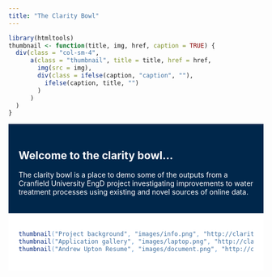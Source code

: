 ```yaml
---
title: "The Clarity Bowl"
---
```

```r
library(htmltools)
thumbnail <- function(title, img, href, caption = TRUE) {
  div(class = "col-sm-4",
      a(class = "thumbnail", title = title, href = href,
        img(src = img),
        div(class = ifelse(caption, "caption", ""),
          ifelse(caption, title, "")
        )
      )
  )
}
```

<!--html_preserve-->
<div style="background-color:#00274b;color:white;padding:20px;">
  <h2>Welcome to the clarity bowl...</h2>
  <p>The clarity bowl is a place to demo some of the outputs from a Cranfield University EngD project investigating improvements to water treatment processes using existing and novel sources of online data.</p>
</div>



<div style="background-color:#ffffff;color:#6699cc;padding:20px;">
```r
thumbnail("Project background", "images/info.png", "http://claritybowl.com/about.html")
thumbnail("Application gallery", "images/laptop.png", "http://claritybowl.com/gallery.html")
thumbnail("Andrew Upton Resume", "images/document.png", "http://claritybowl.com/AndrewUptonResume.pdf")
```
</div>

</div>


<!--/html_preserve-->